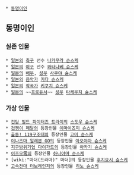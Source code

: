  * [[동명이인]]

== 동명이인 ==
=== 실존 인물 ===
 * [[일본]]의 [[축구]] 선수 [[나카무라 슌스케]]
 * [[일본]]의 [[야구]] 선수 [[와타나베 슌스케]]
 * [[일본]]의 [[배우]], [[성우]] [[사쿠야 슌스케]]
 * [[일본]]의 [[음악가]] [[키다 슌스케]]
 * [[일본]]의 [[작곡가]] [[키쿠치 슌스케]]
 * [[일본]]의 ~~[[프로듀서(아이돌 마스터 신데렐라 걸즈/애니메이션)|프로듀서]]~~ [[성우]] [[타케우치 슌스케]] 

=== 가상 인물 ===
 * [[건담 빌드 파이터즈 트라이]]의 [[스도우 슌스케]]
 * [[겁쟁이 페달]]의 등장인물 [[이마이즈미 슌스케]]
 * [[출동! 119구조대]]의 등장인물 [[고미 슌스케]]
 * [[이나즈마 일레븐 GO]]의 등장인물 [[아오야마 슌스케]]
 * [[지구방위기업 다이가드]]의 등장인물 [[아카기 슌스케]]
 * [[이즈모零]]의 등장인물 [[하나야마 슌스케]]
 * [wiki:"마더(드라마)" 마더]의 등장인물 [[후지요시 슌스케]]
 * [[고속전대 터보레인저]]의 등장인물 [[히노 슌스케]]
